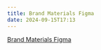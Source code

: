 ```yaml
---
title: Brand Materials Figma
date: 2024-09-15T17:13
---
```


[Brand Materials Figma](https://www.figma.com/design/dJ0DvH5jER1LKScn4PTnil/IainDavis.dev-Brand-Materials?node-id=5-681&node-type=canvas&t=vPl8FAcivgAKG6LO-0)